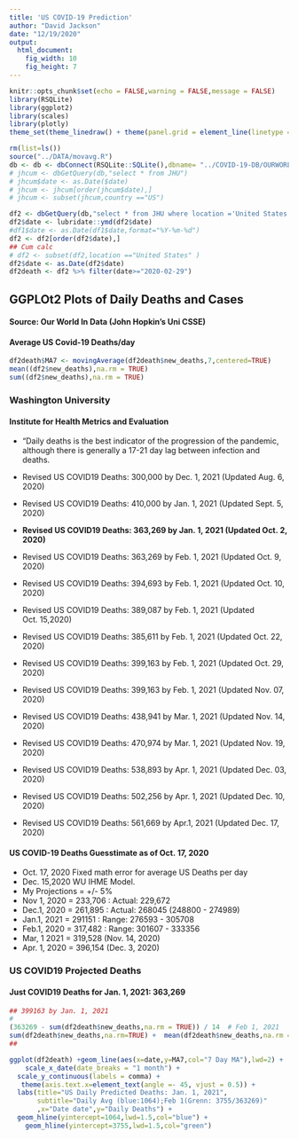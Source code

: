 ```yaml
---
title: 'US COVID-19 Prediction'
author: "David Jackson"
date: "12/19/2020"
output: 
  html_document: 
    fig_width: 10
    fig_height: 7
---
```


```r
knitr::opts_chunk$set(echo = FALSE,warning = FALSE,message = FALSE)
library(RSQLite)
library(ggplot2)
library(scales)
library(plotly)
theme_set(theme_linedraw() + theme(panel.grid = element_line(linetype = 'dashed')))
```

```r
rm(list=ls())
source("../DATA/movavg.R")
db <- db <- dbConnect(RSQLite::SQLite(),dbname= "../COVID-19-DB/OURWORLD.sqlite3")
# jhcum <- dbGetQuery(db,"select * from JHU")
# jhcum$date <- as.Date($date)
# jhcum <- jhcum[order(jhcum$date),]
# jhcum <- subset(jhcum,country =="US")

```

```r
df2 <- dbGetQuery(db,"select * from JHU where location ='United States'")
df2$date <- lubridate::ymd(df2$date)
#df1$date <- as.Date(df1$date,format="%Y-%m-%d")
df2 <- df2[order(df2$date),]
## Cum calc
# df2 <- subset(df2,location =="United States" )
df2$date <- as.Date(df2$date)
df2death <- df2 %>% filter(date>="2020-02-29") 

```

## GGPLOt2 Plots of Daily Deaths and Cases
#### Source: Our World In Data (John Hopkin's Uni CSSE)


#### Average US Covid-19 Deaths/day

```r
df2death$MA7 <- movingAverage(df2death$new_deaths,7,centered=TRUE)
mean((df2$new_deaths),na.rm = TRUE)
sum((df2$new_deaths),na.rm = TRUE)
```

### Washington University
#### Institute for Health Metrics and Evaluation
* "Daily deaths is the best indicator of the progression of the pandemic, although there is generally a 17-21 day lag between infection and deaths.

* Revised US COVID19 Deaths: 300,000 by Dec. 1, 2021 (Updated Aug. 6, 2020)
* Revised US COVID19 Deaths: 410,000 by Jan. 1, 2021 (Updated Sept. 5, 2020)
* **Revised US COVID19 Deaths: 363,269 by Jan. 1, 2021 (Updated Oct. 2, 2020)**
* Revised US COVID19 Deaths: 363,269 by Feb. 1, 2021 (Updated Oct. 9, 2020)
* Revised US COVID19 Deaths: 394,693 by Feb. 1, 2021 (Updated Oct. 10, 2020)
* Revised US COVID19 Deaths: 389,087 by Feb. 1, 2021 (Updated Oct. 15,2020)
* Revised US COVID19 Deaths: 385,611 by Feb. 1, 2021 (Updated Oct. 22, 2020)
* Revised US COVID19 Deaths: 399,163 by Feb. 1, 2021 (Updated Oct. 29, 2020)
* Revised US COVID19 Deaths: 399,163 by Feb. 1, 2021 (Updated Nov. 07, 2020)
* Revised US COVID19 Deaths: 438,941 by Mar. 1, 2021 (Updated Nov. 14, 2020)
* Revised US COVID19 Deaths: 470,974 by Mar. 1, 2021 (Updated Nov. 19, 2020)
* Revised US COVID19 Deaths: 538,893 by Apr. 1, 2021 (Updated Dec. 03, 2020)
* Revised US COVID19 Deaths: 502,256 by Apr. 1, 2021 (Updated Dec. 10, 2020)
* Revised US COVID19 Deaths: 561,669 by Apr.1, 2021 (Updated Dec. 17, 2020)

#### US COVID-19 Deaths  Guesstimate as of Oct. 17, 2020

* Oct. 17, 2020 Fixed math error for average US Deaths per day
* Dec. 15,2020 WU IHME Model.
* My Projections = +/- 5%
* Nov 1,  2020 = 233,706 : Actual: 229,672
* Dec.1,  2020 = 261,895 : Actual: 268045 (248800 - 274989)
* Jan.1,  2021 = 291151  : Range: 276593 - 305708
* Feb.1, 2020 = 317,482 : Range: 301607 - 333356
* Mar, 1 2021 = 319,528 (Nov. 14, 2020)
* Apr. 1, 2020 = 396,154 (Dec. 3, 2020)

### US COVID19 Projected Deaths
#### Just COVID19 Deaths for Jan. 1, 2021: 363,269

```r
## 399163 by Jan. 1, 2021
#
(363269 - sum(df2death$new_deaths,na.rm = TRUE)) / 14  # Feb 1, 2021
sum(df2death$new_deaths,na.rm=TRUE) +  mean(df2death$new_deaths,na.rm = TRUE) *14
## 
```

```r
ggplot(df2death) +geom_line(aes(x=date,y=MA7,col="7 Day MA"),lwd=2) + 
    scale_x_date(date_breaks = "1 month") +
  scale_y_continuous(labels = comma) +
   theme(axis.text.x=element_text(angle =- 45, vjust = 0.5)) +
  labs(title="US Daily Predicted Deaths: Jan. 1, 2021",
       subtitle="Daily Avg (blue:1064);Feb 1(Grenn: 3755/363269)"
       ,x="Date date",y="Daily Deaths") +
  geom_hline(yintercept=1064,lwd=1.5,col="blue") +
    geom_hline(yintercept=3755,lwd=1.5,col="green")


```



